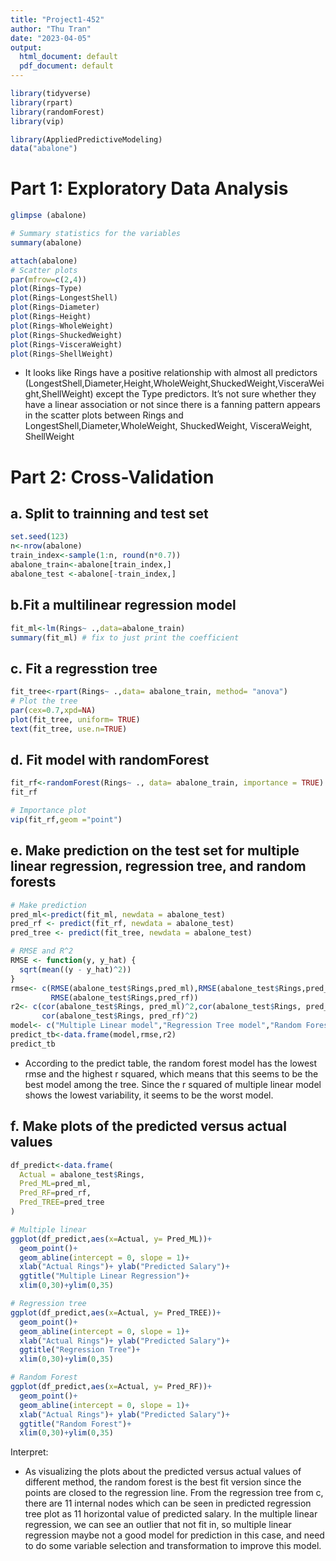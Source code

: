 ```yaml
---
title: "Project1-452"
author: "Thu Tran"
date: "2023-04-05"
output:
  html_document: default
  pdf_document: default
---
```


```r
library(tidyverse)
library(rpart)
library(randomForest)
library(vip)
```
```r
library(AppliedPredictiveModeling)
data("abalone")
```
# Part 1: Exploratory Data Analysis
```r
glimpse (abalone)
```
```r
# Summary statistics for the variables
summary(abalone)
```

```r
attach(abalone)
# Scatter plots
par(mfrow=c(2,4))
plot(Rings~Type)
plot(Rings~LongestShell)
plot(Rings~Diameter)
plot(Rings~Height)
plot(Rings~WholeWeight)
plot(Rings~ShuckedWeight)
plot(Rings~VisceraWeight)
plot(Rings~ShellWeight)


```

- It looks like Rings have a positive relationship with almost all predictors (LongestShell,Diameter,Height,WholeWeight,ShuckedWeight,VisceraWeight,ShellWeight) except the Type predictors. It's not sure whether they have a linear association or not since there is a fanning pattern appears in the scatter plots between Rings and LongestShell,Diameter,WholeWeight, ShuckedWeight, VisceraWeight, ShellWeight

# Part 2: Cross-Validation
## a. Split to trainning and test set
```r
set.seed(123)
n<-nrow(abalone)
train_index<-sample(1:n, round(n*0.7))
abalone_train<-abalone[train_index,]
abalone_test <-abalone[-train_index,]
```
## b.Fit a multilinear regression model
```r
fit_ml<-lm(Rings~ .,data=abalone_train)
summary(fit_ml) # fix to just print the coefficient
```
## c. Fit a regresstion tree
```r
fit_tree<-rpart(Rings~ .,data= abalone_train, method= "anova")
# Plot the tree
par(cex=0.7,xpd=NA)
plot(fit_tree, uniform= TRUE)
text(fit_tree, use.n=TRUE)
```

## d. Fit model with randomForest
```r
fit_rf<-randomForest(Rings~ ., data= abalone_train, importance = TRUE)
fit_rf
```
```r
# Importance plot
vip(fit_rf,geom ="point")
```

## e. Make prediction on the test set for multiple linear regression, regression tree, and random forests
```r
# Make prediction
pred_ml<-predict(fit_ml, newdata = abalone_test)
pred_rf <- predict(fit_rf, newdata = abalone_test)
pred_tree <- predict(fit_tree, newdata = abalone_test)
```
```r
# RMSE and R^2
RMSE <- function(y, y_hat) {
  sqrt(mean((y - y_hat)^2))
}
rmse<- c(RMSE(abalone_test$Rings,pred_ml),RMSE(abalone_test$Rings,pred_tree),
         RMSE(abalone_test$Rings,pred_rf))
r2<- c(cor(abalone_test$Rings, pred_ml)^2,cor(abalone_test$Rings, pred_tree)^2,
       cor(abalone_test$Rings, pred_rf)^2)
model<- c("Multiple Linear model","Regression Tree model","Random Forest model")
predict_tb<-data.frame(model,rmse,r2)
predict_tb
```

- According to the predict table, the random forest model has the lowest rmse and the highest r squared, which means that this seems to be the best model among the tree. Since the r squared of multiple linear model shows the lowest variability, it seems to be the worst model.


## f. Make plots of the predicted versus actual values
```r
df_predict<-data.frame(
  Actual = abalone_test$Rings,
  Pred_ML=pred_ml,
  Pred_RF=pred_rf,
  Pred_TREE=pred_tree
)
```

```r
# Multiple linear
ggplot(df_predict,aes(x=Actual, y= Pred_ML))+
  geom_point()+
  geom_abline(intercept = 0, slope = 1)+
  xlab("Actual Rings")+ ylab("Predicted Salary")+
  ggtitle("Multiple Linear Regression")+
  xlim(0,30)+ylim(0,35)
```
```r
# Regression tree
ggplot(df_predict,aes(x=Actual, y= Pred_TREE))+
  geom_point()+
  geom_abline(intercept = 0, slope = 1)+
  xlab("Actual Rings")+ ylab("Predicted Salary")+
  ggtitle("Regression Tree")+
  xlim(0,30)+ylim(0,35)
```
```r
# Random Forest
ggplot(df_predict,aes(x=Actual, y= Pred_RF))+
  geom_point()+
  geom_abline(intercept = 0, slope = 1)+
  xlab("Actual Rings")+ ylab("Predicted Salary")+
  ggtitle("Random Forest")+
  xlim(0,30)+ylim(0,35)
```

Interpret:

- As visualizing the plots about the predicted versus actual values of different method, the random forest is the best fit version since the points are closed to the regression line. From the regression tree from c, there are 11 internal nodes which can be seen in predicted regression tree plot as 11 horizontal value of predicted salary. In the multiple linear regression, we can see an outlier that not fit in, so multiple linear regression maybe not a good model for prediction in this case, and need to do some variable selection and transformation to improve this model. 
